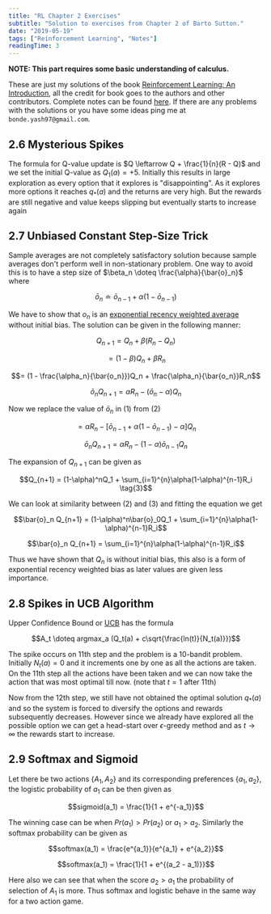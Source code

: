 ```yaml
---
title: "RL Chapter 2 Exercises"
subtitle: "Solution to exercises from Chapter 2 of Barto Sutton."
date: "2019-05-19"
tags: ["Reinforcement Learning", "Notes"]
readingTime: 3
---
```


**NOTE: This part requires some basic understanding of calculus.**

These are just my solutions of the book [Reinforcement Learning: An Introduction](http://incompleteideas.net/book/the-book-2nd.html), all the credit for book goes to the authors and other contributors. Complete notes can be found [here](./chap2.html). If there are any problems with the solutions or you have some ideas ping me at `bonde.yash97@gmail.com`.

## 2.6 Mysterious Spikes

The formula for Q-value update is $Q \leftarrow Q + \frac{1}{n}(R - Q)$ and we set the initial Q-value as $Q_1(a) = +5$. Initially this results in large exploration as every option that it explores is "disappointing". As it explores more options it reaches $q_*(a)$ and the returns are very high. But the rewards are still negative and value keeps slipping but eventually starts to increase again

## 2.7 Unbiased Constant Step-Size Trick

Sample averages are not completely satisfactory solution because sample averages don't perform well in non-stationary problem. One way to avoid this is to have a step size of $\beta_n \doteq \frac{\alpha}{\bar{o}_n}$ where

$$\bar{o}_n \doteq \bar{o}_{n-1} + \alpha(1 - \bar{o}_{n-1}) \tag{1}$$

We have to show that $o_n$ is an [exponential recency weighted average](./chap2.html#2_5) without initial bias. The solution can be given in the following manner:

$$Q_{n+1} = Q_n + \beta(R_n - Q_n)$$

$$= (1 - \beta)Q_n + \beta R_n$$

$$= (1 - \frac{\alpha_n}{\bar{o_n}})Q_n + \frac{\alpha_n}{\bar{o_n}}R_n$$

$$\bar{o}_n Q_{n+1} = \alpha R_n - (\bar{o}_n - \alpha)Q_n \tag{2}$$

Now we replace the value of $\bar{o}_n$ in $(1)$ from $(2)$

$$= \alpha R_n - \left[\bar{o}_{n-1} + \alpha(1 - \bar{o}_{n-1}) - \alpha \right]Q_n$$

$$\bar{o}_n Q_{n+1} = \alpha R_n - (1 - \alpha)\bar{o}_{n-1}Q_n$$

The expansion of $Q_{n+1}$ can be given as

$$Q_{n+1} = (1-\alpha)^nQ_1 + \sum_{i=1}^{n}\alpha(1-\alpha)^{n-1}R_i \tag{3}$$

We can look at similarity between $(2)$ and $(3)$ and fitting the equation we get

$$\bar{o}_n Q_{n+1} = (1-\alpha)^n\bar{o}_0Q_1 + \sum_{i=1}^{n}\alpha(1-\alpha)^{n-1}R_i$$

$$\bar{o}_n Q_{n+1} = \sum_{i=1}^{n}\alpha(1-\alpha)^{n-1}R_i$$

Thus we have shown that $Q_n$ is without initial bias, this also is a form of exponential recency weighted bias as later values are given less importance.

## 2.8 Spikes in UCB Algorithm

Upper Confidence Bound or [UCB](./chap2.html#2_7) has the formula

$$A_t \doteq argmax_a (Q_t(a) + c\sqrt{\frac{ln(t)}{N_t(a)}})$$

The spike occurs on 11th step and the problem is a 10-bandit problem. Initially $N_t(a) = 0$ and it increments one by one as all the actions are taken. On the 11th step all the actions have been taken and we can now take the action that was most optimal till now. (note that $t = 1$ after 11th)

Now from the 12th step, we still have not obtained the optimal solution $q_*(a)$ and so the system is forced to diversify the options and rewards subsequently decreases. However since we already have explored all the possible option we can get a head-start over $\epsilon$-greedy method and as $t\rightarrow \infty$ the rewards start to increase.

## 2.9 Softmax and Sigmoid

Let there be two actions $\{A_1, A_2\}$ and its corresponding preferences $\{a_1, a_2\}$, the logistic probability of $a_1$ can be then given as

$$sigmoid(a_1) = \frac{1}{1 + e^{-a_1}}$$

The winning case can be when $Pr(a_1) > Pr(a_2)$ or $a_1 > a_2$. Similarly the softmax probability can be given as

$$softmax(a_1) = \frac{e^{a_1}}{e^{a_1} + e^{a_2}}$$

$$softmax(a_1) = \frac{1}{1 + e^{(a_2 - a_1)}}$$

Here also we can see that when the score $a_2 > a_1$ the probability of selection of $A_1$ is more. Thus softmax and logistic behave in the same way for a two action game.
